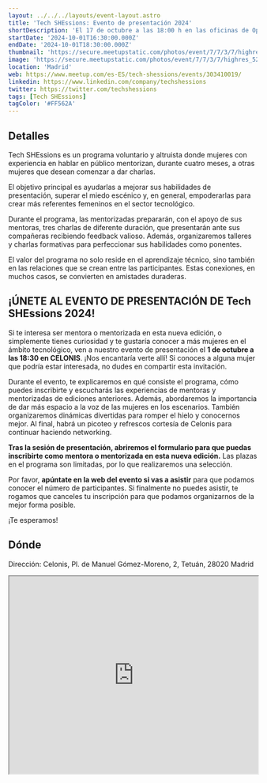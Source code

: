 ```yaml
---
layout: ../../../layouts/event-layout.astro
title: 'Tech SHEssions: Evento de presentación 2024'
shortDescription: 'El 17 de octubre a las 18:00 h en las oficinas de Openbank, únete a Codemotion para explorar cómo estandarizar, mejorar la seguridad y mantener aplicaciones móviles y microservicios de forma eficiente.'
startDate: '2024-10-01T16:30:00.000Z'
endDate: '2024-10-01T18:30:00.000Z'
thumbnail: 'https://secure.meetupstatic.com/photos/event/7/7/3/7/highres_523590519.webp'
image: 'https://secure.meetupstatic.com/photos/event/7/7/3/7/highres_523590519.webp'
location: 'Madrid'
web: https://www.meetup.com/es-ES/tech-shessions/events/303410019/
linkedin: https://www.linkedin.com/company/techshessions
twitter: https://twitter.com/techshessions
tags: [Tech SHEssions]
tagColor: '#FF562A'
---
```


## Detalles

Tech SHEssions es un programa voluntario y altruista donde mujeres con experiencia en hablar en público mentorizan, durante cuatro meses, a otras mujeres que desean comenzar a dar charlas.

El objetivo principal es ayudarlas a mejorar sus habilidades de presentación, superar el miedo escénico y, en general, empoderarlas para crear más referentes femeninos en el sector tecnológico.

Durante el programa, las mentorizadas prepararán, con el apoyo de sus mentoras, tres charlas de diferente duración, que presentarán ante sus compañeras recibiendo feedback valioso. Además, organizaremos talleres y charlas formativas para perfeccionar sus habilidades como ponentes.

El valor del programa no solo reside en el aprendizaje técnico, sino también en las relaciones que se crean entre las participantes. Estas conexiones, en muchos casos, se convierten en amistades duraderas.

## ¡ÚNETE AL EVENTO DE PRESENTACIÓN DE Tech SHEssions 2024!

Si te interesa ser mentora o mentorizada en esta nueva edición, o simplemente tienes curiosidad y te gustaría conocer a más mujeres en el ámbito tecnológico, ven a nuestro evento de presentación el **1 de octubre a las 18:30 en CELONIS**. ¡Nos encantaría verte allí! Si conoces a alguna mujer que podría estar interesada, no dudes en compartir esta invitación.

Durante el evento, te explicaremos en qué consiste el programa, cómo puedes inscribirte y escucharás las experiencias de mentoras y mentorizadas de ediciones anteriores. Además, abordaremos la importancia de dar más espacio a la voz de las mujeres en los escenarios. También organizaremos dinámicas divertidas para romper el hielo y conocernos mejor. Al final, habrá un picoteo y refrescos cortesía de Celonis para continuar haciendo networking.

**Tras la sesión de presentación, abriremos el formulario para que puedas inscribirte como mentora o mentorizada en esta nueva edición.** Las plazas en el programa son limitadas, por lo que realizaremos una selección.

Por favor, **apúntate en la web del evento si vas a asistir** para que podamos conocer el número de participantes. Si finalmente no puedes asistir, te rogamos que canceles tu inscripción para que podamos organizarnos de la mejor forma posible.

¡Te esperamos!

## Dónde

Dirección: Celonis, Pl. de Manuel Gómez-Moreno, 2, Tetuán, 28020 Madrid

<iframe
  style="width: 100%; height: 400px;"
  height="400"
  allowfullscreen=""
  loading="lazy"
  referrerpolicy="no-referrer-when-downgrade"
  src="https://www.google.com/maps/embed?pb=!1m18!1m12!1m3!1d3036.2182517578926!2d-3.6963903870525376!3d40.448306153595574!2m3!1f0!2f0!3f0!3m2!1i1024!2i768!4f13.1!3m3!1m2!1s0xd4229765f97a3f7%3A0xeb04f5a48e9a6815!2sCelonis%20SL!5e0!3m2!1ses!2ses!4v1727327375349!5m2!1ses!2ses"
  aria-label="Celonis, Pl. de Manuel Gómez-Moreno, 2, Tetuán, 28020 Madrid"
></iframe>
